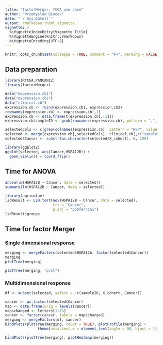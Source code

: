 ```yaml
---
title: "factorMerger: TCGA use case"
author: "Przemyslaw Biecek"
date: "`r Sys.Date()`"
output: rmarkdown::html_vignette
vignette: >
  %\VignetteIndexEntry{Vignette Title}
  %\VignetteEngine{knitr::rmarkdown}
  %\VignetteEncoding{UTF-8}
---
```


```r
knitr::opts_chunk$set(collapse = TRUE, comment = "#>", warning = FALSE, message = FALSE, fig.height = 7, fig.width = 7)
```

## Data preparation

```r
library(RTCGA.PANCAN12)
library(factorMerger) 

data("expression.cb1")
data("expression.cb2")
data("clinical.cb")
expression.cb <- rbind(expression.cb1, expression.cb2)
rownames(expression.cb) <- expression.cb[,1]
expression.cb <- data.frame(t(expression.cb[,-1]))
expression.cb$sampleID <- gsub(rownames(expression.cb), pattern = ".", replacement = "-", fixed = TRUE)

selectedCols <- c(grep(colnames(expression.cb), pattern = "HSP", value = TRUE), "sampleID")
selected <- merge(expression.cb[,selectedCols], clinical.cb[,c("sampleID","X_cohort")], by = "sampleID")
selected$Cancer <- substr(as.character(selected$X_cohort), 6, 100)

library(ggplot2)
ggplot(selected, aes(Cancer,HSPA12B)) + 
  geom_violin() + coord_flip()

```

## Time for ANOVA

```r
anova(lm(HSPA12B ~ Cancer, data = selected))
summary(lm(HSPA12B ~ Cancer, data = selected))

library(agricolae)
lsdResult <- LSD.test(aov(HSPA12B ~ Cancer, data = selected),
                      trt = "Cancer", 
                      p.adj = "bonferroni")
lsdResult$groups
```

## Time for factor Merger

### Single dimensional response

```r
merging <- mergeFactors(selected$HSPA12A, factor(selected$Cancer))
merging
plotTree(merging)
```

```r
plotTree(merging, "pval")
```


### Multidimensional response

```r
df <- subset(selected, select = -c(sampleID, X_cohort, Cancer))

cancer <- as.factor(selected$Cancer)
map <- data.frame(orig = levels(cancer))
map$changed <- letters[1:13]
cancer <- factor(cancer, labels = map$changed)
merging <- mergeFactors(df, cancer)
bindPlots(plotTree(merging, color = TRUE), plotProfile(merging) + 
               theme(axis.text.x = element_text(angle = 90, hjust = 1)))
```


```r
bindPlots(plotTree(merging), plotHeatmap(merging))
```

